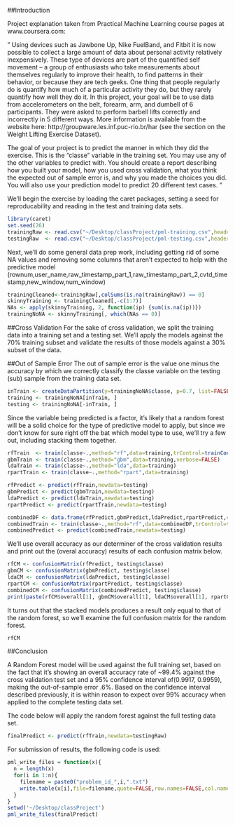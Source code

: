##Introduction

Project explanation taken from Practical Machine Learning course pages at www.coursera.com:

"
Using devices such as Jawbone Up, Nike FuelBand, and Fitbit it is now possible to collect a large amount of data about personal activity relatively inexpensively. These type of devices are part of the quantified self movement – a group of enthusiasts who take measurements about themselves regularly to improve their health, to find patterns in their behavior, or because they are tech geeks. One thing that people regularly do is quantify how much of a particular activity they do, but they rarely quantify how well they do it. In this project, your goal will be to use data from accelerometers on the belt, forearm, arm, and dumbell of 6 participants. They were asked to perform barbell lifts correctly and incorrectly in 5 different ways. More information is available from the website here: http://groupware.les.inf.puc-rio.br/har (see the section on the Weight Lifting Exercise Dataset). 

The goal of your project is to predict the manner in which they did the exercise. 
This is the "classe" variable in the training set. You may use any of the other variables to predict with. 
You should create a report describing how you built your model, how you used cross validation, 
what you think the expected out of sample error is, and why you made the choices you did. 
You will also use your prediction model to predict 20 different test cases. 
"

We'll begin the exercise by loading the caret packages, setting a seed for reproducability and reading in the test and training data sets.
```r
library(caret)
set.seed(26)
trainingRaw <- read.csv("~/Desktop/classProject/pml-training.csv",header=TRUE, na.strings=c("NA","#DIV/0!",""))
testingRaw  <- read.csv("~/Desktop/classProject/pml-testing.csv",header=TRUE, na.strings=c("NA","#DIV/0!",""))
```
Next, we'll do some general data prep work, including getting rid of some NA values and removing some columns that aren't expected to help with the predictive model (rownum,user_name,raw_timestamp_part_1,raw_timestamp_part_2,cvtd_timestamp,new_window,num_window)
```r
trainingCleaned<-trainingRaw[,colSums(is.na(trainingRaw)) == 0]
skinnyTraining <- trainingCleaned[,-c(1:7)]
NAs <- apply(skinnyTraining, 2, function(ip) {sum(is.na(ip))})
trainingNoNA <- skinnyTraining[, which(NAs == 0)]
```
##Cross Validation
For the sake of cross validation, we split the training data into a training set and a testing set.  We'll apply the models against the 70% training subset and validate the results of those models against a 30% subset of the data.

##Out of Sample Error 
The out of sample error is the value one minus the accuracy by which we correctly classify the classe variable on the testing (sub) sample from the training data set.
```r
inTrain <- createDataPartition(y=trainingNoNA$classe, p=0.7, list=FALSE)
training <- trainingNoNA[inTrain, ] 
testing <- trainingNoNA[-inTrain, ]
```
Since the variable being predicted is a factor, it's likely that a random forest will be a solid choice for the type of predictive model to apply, but since we don't know for sure right off the bat which model type to use, we'll try a few out, including stacking them together.
```r
rfTrain  <- train(classe~.,method="rf",data=training,trControl=trainControl(method="cv"),number=3)
gbmTrain <- train(classe~.,method="gbm",data=training,verbose=FALSE)
ldaTrain <- train(classe~.,method="lda",data=training)
rpartTrain <- train(classe~.,method="rpart",data=training)

rfPredict <- predict(rfTrain,newdata=testing)
gbmPredict <- predict(gbmTrain,newdata=testing)
ldaPredict <- predict(ldaTrain,newdata=testing)
rpartPredict <- predict(rpartTrain,newdata=testing)

combinedDF <- data.frame(rfPredict,gbmPredict,ldaPredict,rpartPredict,classe=testing$classe)
combinedTrain <- train(classe~.,method="rf",data=combinedDF,trControl=trainControl(method="cv"),number=3)
combinedPredict <- predict(combinedTrain,newdata=testing)
```
We'll use overall accuracy as our determiner of the cross validation results and print out the (overal accuracy) results of each confusion matrix below.
```r
rfCM <- confusionMatrix(rfPredict, testing$classe)
gbmCM <- confusionMatrix(gbmPredict, testing$classe)
ldaCM <- confusionMatrix(ldaPredict, testing$classe)
rpartCM <- confusionMatrix(rpartPredict, testing$classe)
combinedCM <- confusionMatrix(combinedPredict, testing$classe)
print(paste(rfCM$overall[1], gbmCM$overall[1], ldaCM$overall[1], rpartCM$overall[1], combinedCM$overall[1]))
```
It turns out that the stacked models produces a result only equal to that of the random forest, so we'll examine the full confusion matrix for the random forest.
```r
rfCM
```
##Conclusion

A Random Forest model will be used against the full training set, based on the fact that it's showing an overall accuracy rate of ~99.4% against the cross validation test set and a 95% confidence interval of(0.9917, 0.9959), making the out-of-sample error .6%.  Based on the confidence interval described previously, it is within reason to expect over 99% accuracy when applied to the complete testing data set. 

The code below will apply the random forest against the full testing data set.
```r
finalPredict <- predict(rfTrain,newdata=testingRaw)
```
For submission of results, the following code is used:
```r
pml_write_files = function(x){
  n = length(x)
  for(i in 1:n){
    filename = paste0("problem_id_",i,".txt")
    write.table(x[i],file=filename,quote=FALSE,row.names=FALSE,col.names=FALSE)
  }
}
setwd('~/Desktop/classProject')
pml_write_files(finalPredict)
```